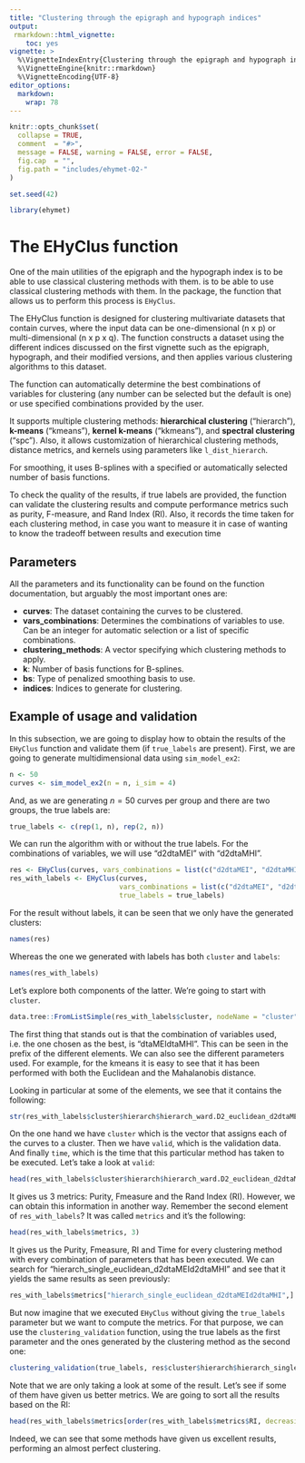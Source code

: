 ```yaml
---
title: "Clustering through the epigraph and hypograph indices"
output: 
 rmarkdown::html_vignette:
    toc: yes
vignette: >
  %\VignetteIndexEntry{Clustering through the epigraph and hypograph indices}
  %\VignetteEngine{knitr::rmarkdown}
  %\VignetteEncoding{UTF-8}
editor_options: 
  markdown: 
    wrap: 78
---
```


```r
knitr::opts_chunk$set(
  collapse = TRUE,
  comment  = "#>",
  message = FALSE, warning = FALSE, error = FALSE,
  fig.cap  = "",
  fig.path = "includes/ehymet-02-"
)
```

```r
set.seed(42)

library(ehymet)
```

# The EHyClus function

One of the main utilities of the epigraph and the hypograph index is to be
able to use classical clustering methods with them. is to be able to use
classical clustering methods with them. In the package, the function that
allows us to perform this process is `EHyClus`.

The EHyClus function is designed for clustering multivariate datasets that
contain curves, where the input data can be one-dimensional (n x p) or
multi-dimensional (n x p x q). The function constructs a dataset using the
different indices discussed on the first vignette such as the epigraph,
hypograph, and their modified versions, and then applies various clustering
algorithms to this dataset.

The function can automatically determine the best combinations of variables
for clustering (any number can be selected but the default is one) or use
specified combinations provided by the user.

It supports multiple clustering methods: **hierarchical clustering**
("hierarch"), **k-means** ("kmeans"), **kernel k-means** ("kkmeans"), and
**spectral clustering** ("spc"). Also, it allows customization of hierarchical
clustering methods, distance metrics, and kernels using parameters like
`l_dist_hierarch`.

For smoothing, it uses B-splines with a specified or automatically selected
number of basis functions.

To check the quality of the results, if true labels are provided, the function
can validate the clustering results and compute performance metrics such as
purity, F-measure, and Rand Index (RI). Also, it records the time taken for
each clustering method, in case you want to measure it in case of wanting to
know the tradeoff between results and execution time

## Parameters

All the parameters and its functionality can be found on the function
documentation, but arguably the most important ones are:

-   **curves**: The dataset containing the curves to be clustered.
-   **vars_combinations**: Determines the combinations of variables to use.
    Can be an integer for automatic selection or a list of specific
    combinations.
-   **clustering_methods**: A vector specifying which clustering methods to
    apply.
-   **k**: Number of basis functions for B-splines.
-   **bs**: Type of penalized smoothing basis to use.
-   **indices**: Indices to generate for clustering.

## Example of usage and validation

In this subsection, we are going to display how to obtain the results of the
`EHyClus` function and validate them (if `true_labels` are present). First, we
are going to generate multidimensional data using `sim_model_ex2`:

```r
n <- 50
curves <- sim_model_ex2(n = n, i_sim = 4)
```

And, as we are generating $n = 50$ curves per group and there are two groups,
the true labels are:

```r
true_labels <- c(rep(1, n), rep(2, n))
```

We can run the algorithm with or without the true labels. For the combinations
of variables, we will use "d2dtaMEI" with "d2dtaMHI".

```r
res <- EHyClus(curves, vars_combinations = list(c("d2dtaMEI", "d2dtaMHI")))
res_with_labels <- EHyClus(curves, 
                           vars_combinations = list(c("d2dtaMEI", "d2dtaMHI")),
                           true_labels = true_labels)
```

For the result without labels, it can be seen that we only have the generated
clusters:

```r
names(res)
```

Whereas the one we generated with labels has both `cluster` and `labels`:

```r
names(res_with_labels)
```

Let's explore both components of the latter. We're going to start with
`cluster`.

```r
data.tree::FromListSimple(res_with_labels$cluster, nodeName = "cluster")
```

The first thing that stands out is that the combination of variables used,
i.e. the one chosen as the best, is "dtaMEIdtaMHI". This can be seen in the
prefix of the different elements. We can also see the different parameters
used. For example, for the kmeans it is easy to see that it has been performed
with both the Euclidean and the Mahalanobis distance.

Looking in particular at some of the elements, we see that it contains the
following:

```r
str(res_with_labels$cluster$hierarch$hierarch_ward.D2_euclidean_d2dtaMEId2dtaMHI)
```

On the one hand we have `cluster` which is the vector that assigns each of the
curves to a cluster. Then we have `valid`, which is the validation data. And
finally `time`, which is the time that this particular method has taken to be
executed. Let's take a look at `valid`:

```r
head(res_with_labels$cluster$hierarch$hierarch_ward.D2_euclidean_d2dtaMEId2dtaMHI$valid)
```

It gives us 3 metrics: Purity, Fmeasure and the Rand Index (RI). However, we
can obtain this information in another way. Remember the second element of
`res_with_labels`? It was called `metrics` and it's the following:

```r
head(res_with_labels$metrics, 3)
```

It gives us the Purity, Fmeasure, RI and Time for every clustering method with
every combination of parameters that has been executed. We can search for
"hierarch_single_euclidean_d2dtaMEId2dtaMHI" and see that it yields the same
results as seen previously:

```r
res_with_labels$metrics["hierarch_single_euclidean_d2dtaMEId2dtaMHI",]
```

But now imagine that we executed `EHyClus` without giving the `true_labels`
parameter but we want to compute the metrics. For that purpose, we can use the
`clustering_validation` function, using the true labels as the first parameter
and the ones generated by the clustering method as the second one:

```r
clustering_validation(true_labels, res$cluster$hierarch$hierarch_single_euclidean_d2dtaMEId2dtaMHI$cluster)
```

Note that we are only taking a look at some of the result. Let's see if some
of them have given us better metrics. We are going to sort all the results
based on the RI:

```r
head(res_with_labels$metrics[order(res_with_labels$metrics$RI, decreasing = TRUE),], 5)
```

Indeed, we can see that some methods have given us excellent results,
performing an almost perfect clustering.
